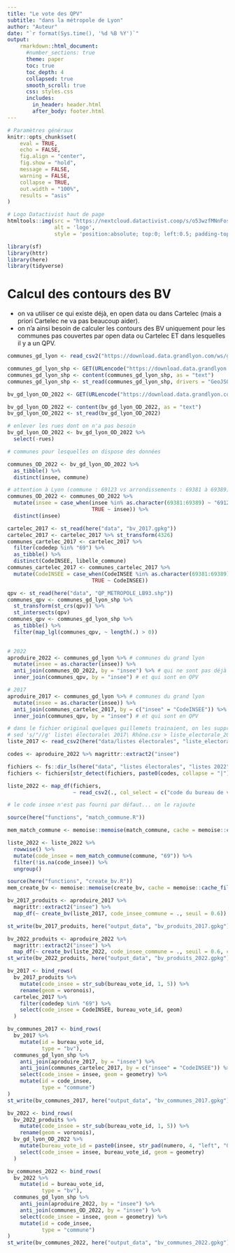```yaml
---
title: "Le vote des QPV"
subtitle: "dans la métropole de Lyon"
author: "Auteur"
date: "`r format(Sys.time(), '%d %B %Y')`"
output:
    rmarkdown::html_document:
      #number_sections: true
      theme: paper
      toc: true
      toc_depth: 4
      collapsed: true
      smooth_scroll: true
      css: styles.css
      includes:
        in_header: header.html
        after_body: footer.html
---
```


```r
# Paramètres généraux
knitr::opts_chunk$set(
	eval = TRUE,
	echo = FALSE,
	fig.align = "center",
	fig.show = "hold",
	message = FALSE,
	warning = FALSE,
	collapse = TRUE,
	out.width = "100%",
	results = "asis"
)
```

```r
# Logo Datactivist haut de page
htmltools::img(src = "https://nextcloud.datactivist.coop/s/o53wzfMNnFosQni/preview", 
               alt = 'logo', 
               style = 'position:absolute; top:0; left:0.5; padding-top:10px;') #padding=taille des espaces autour
```

```r
library(sf)
library(httr)
library(here)
library(tidyverse)
```


# Calcul des contours des BV

- on va utiliser ce qui existe déjà, en open data ou dans Cartelec (mais a priori Cartelec ne va pas beaucoup aider). 
- on n'a ainsi besoin de calculer les contours des BV uniquement pour les communes pas couvertes par open data ou Cartelec ET dans lesquelles il y a un QPV.

```r

communes_gd_lyon <- read_csv2("https://download.data.grandlyon.com/ws/grandlyon/adr_voie_lieu.adrcomgl/all.csv?maxfeatures=100&start=1")

communes_gd_lyon_shp <- GET(URLencode("https://download.data.grandlyon.com/wfs/grandlyon?SERVICE=WFS&VERSION=2.0.0&request=GetFeature&typename=adr_voie_lieu.adrcomgl&outputFormat=application/json; subtype=geojson&SRSNAME=EPSG:4171"))
communes_gd_lyon_shp <- content(communes_gd_lyon_shp, as = "text")
communes_gd_lyon_shp <- st_read(communes_gd_lyon_shp, drivers = "GeoJSON")

```

```r
bv_gd_lyon_OD_2022 <- GET(URLencode("https://download.data.grandlyon.com/wfs/grandlyon?SERVICE=WFS&VERSION=2.0.0&request=GetFeature&typename=ter_territoire.terbureauvoteperim&outputFormat=application/json; subtype=geojson&SRSNAME=EPSG:4171"))

bv_gd_lyon_OD_2022 <- content(bv_gd_lyon_OD_2022, as = "text")
bv_gd_lyon_OD_2022 <- st_read(bv_gd_lyon_OD_2022)

# enlever les rues dont on n'a pas besoin
bv_gd_lyon_OD_2022 <- bv_gd_lyon_OD_2022 %>% 
  select(-rues)

# communes pour lesquelles on dispose des données

communes_OD_2022 <- bv_gd_lyon_OD_2022 %>% 
  as_tibble() %>% 
  distinct(insee, commune)

# attention à Lyon (commune : 69123 vs arrondissements : 69381 à 69389)
communes_OD_2022 <- communes_OD_2022 %>% 
  mutate(insee = case_when(insee %in% as.character(69381:69389) ~ "69123",
                           TRUE ~ insee)) %>% 
  distinct(insee)

```

```r

cartelec_2017 <- st_read(here("data", "bv_2017.gpkg"))
cartelec_2017 <- cartelec_2017 %>% st_transform(4326)
communes_cartelec_2017 <- cartelec_2017 %>% 
  filter(codedep %in% "69") %>% 
  as_tibble() %>% 
  distinct(CodeINSEE, libelle_commune)
communes_cartelec_2017 <- communes_cartelec_2017 %>% 
  mutate(CodeINSEE = case_when(CodeINSEE %in% as.character(69381:69389) ~ "69123",
                           TRUE ~ CodeINSEE))
```

```r

qpv <- st_read(here("data", "QP_METROPOLE_LB93.shp"))
communes_qpv <- communes_gd_lyon_shp %>% 
  st_transform(st_crs(qpv)) %>% 
  st_intersects(qpv)
communes_qpv <- communes_gd_lyon_shp %>% 
  as_tibble() %>% 
  filter(map_lgl(communes_qpv, ~ length(.) > 0))
  
```


```r


# 2022
aproduire_2022 <- communes_gd_lyon %>% # communes du grand lyon
  mutate(insee = as.character(insee)) %>% 
  anti_join(communes_OD_2022, by = "insee") %>% # qui ne sont pas déjà couvertes en OD
  inner_join(communes_qpv, by = "insee") # et qui sont en QPV

# 2017
aproduire_2017 <- communes_gd_lyon %>% # communes du grand lyon
  mutate(insee = as.character(insee)) %>% 
  anti_join(communes_cartelec_2017, by = c("insee" = "CodeINSEE")) %>% # qui ne sont pas déjà couvertes en OD
  inner_join(communes_qpv, by = "insee") # et qui sont en QPV

```

```r
# dans le fichier original quelques guillemets trainaient, on les supprime :
# sed 's/"//g' liste\ électorale\ 2017\ Rhône.csv > liste_electorale_2017.csv
liste_2017 <- read_csv2(here("data/listes électorales", "liste_electorale_2017.csv"), col_select = c("numéro du bureau de vote", "NumeroVoie", "LibelleVoie", "Code postal", "VilleLocalite", "Code INSEE"), col_types = "cccccc")
```

```r
codes <- aproduire_2022 %>% magrittr::extract2("insee")

fichiers <- fs::dir_ls(here("data", "listes électorales", "listes 2022"))
fichiers <- fichiers[str_detect(fichiers, paste0(codes, collapse = "|"))]

liste_2022 <- map_df(fichiers, 
                     ~ read_csv2(., col_select = c("code du bureau de vote", "numéro de voie", "libellé de voie", "code postal", "commune"), col_types = cols(.default = col_character())))

# le code insee n'est pas fourni par défaut... on le rajoute

source(here("functions", "match_commune.R"))

mem_match_commune <- memoise::memoise(match_commune, cache = memoise::cache_filesystem(here("cache")))

liste_2022 <- liste_2022 %>% 
  rowwise() %>% 
  mutate(code_insee = mem_match_commune(commune, "69")) %>% 
  filter(!is.na(code_insee)) %>% 
  ungroup()

```


```r
source(here("functions", "create_bv.R"))
mem_create_bv <- memoise::memoise(create_bv, cache = memoise::cache_filesystem(here("cache")))
```


```r

bv_2017_produits <- aproduire_2017 %>% 
  magrittr::extract2("insee") %>% 
  map_df(~ create_bv(liste_2017, code_insee_commune = ., seuil = 0.6))

st_write(bv_2017_produits, here("output_data", "bv_produits_2017.gpkg"))

```

```r

bv_2022_produits <- aproduire_2022 %>% 
  magrittr::extract2("insee") %>% 
  map_df(~ create_bv(liste_2022, code_insee_commune = ., seuil = 0.6, code_insee = code_insee, numero_voie = `numéro de voie`, libelle_voie = `libellé de voie`, code_bv = `code du bureau de vote`))
st_write(bv_2022_produits, here("output_data", "bv_produits_2022.gpkg"))
```

```r
bv_2017 <- bind_rows(
  bv_2017_produits %>% 
    mutate(code_insee = str_sub(bureau_vote_id, 1, 5)) %>% 
    rename(geom = voronois),
  cartelec_2017 %>% 
    filter(codedep %in% "69") %>% 
    select(code_insee = CodeINSEE, bureau_vote_id, geom)
  )

bv_communes_2017 <- bind_rows(
  bv_2017 %>% 
    mutate(id = bureau_vote_id, 
           type = "bv"),
  communes_gd_lyon_shp %>% 
    anti_join(aproduire_2017, by = "insee") %>% 
    anti_join(communes_cartelec_2017, by = c("insee" = "CodeINSEE")) %>% 
    select(code_insee = insee, geom = geometry) %>% 
    mutate(id = code_insee,
           type = "commune")
)
st_write(bv_communes_2017, here("output_data", "bv_communes_2017.gpkg"))
```

```r
bv_2022 <- bind_rows(
  bv_2022_produits %>% 
    mutate(code_insee = str_sub(bureau_vote_id, 1, 5)) %>% 
    rename(geom = voronois),
  bv_gd_lyon_OD_2022 %>% 
    mutate(bureau_vote_id = paste0(insee, str_pad(numero, 4, "left", "0"))) %>% 
    select(code_insee = insee, bureau_vote_id, geom = geometry)
  )

bv_communes_2022 <- bind_rows(
  bv_2022 %>% 
    mutate(id = bureau_vote_id, 
           type = "bv"),
  communes_gd_lyon_shp %>% 
    anti_join(aproduire_2022, by = "insee") %>% 
    anti_join(communes_OD_2022, by = "insee") %>% 
    select(code_insee = insee, geom = geometry) %>% 
    mutate(id = code_insee,
           type = "commune")
)
st_write(bv_communes_2022, here("output_data", "bv_communes_2022.gpkg"))
```
